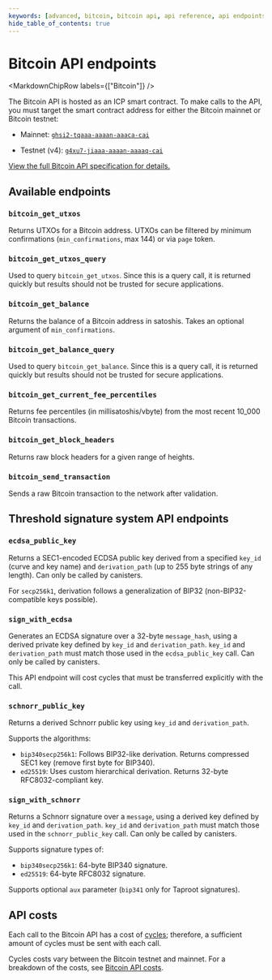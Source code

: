 ```yaml
---
keywords: [advanced, bitcoin, bitcoin api, api reference, api endpoints, bitcoin reference, bitcoin endpoints, btc api]
hide_table_of_contents: true
---
```



# Bitcoin API endpoints

<MarkdownChipRow labels={["Bitcoin"]} />

The Bitcoin API is hosted as an ICP smart contract. To make calls to the API, you must target the smart contract address for either the Bitcoin mainnet or Bitcoin testnet:

- Mainnet: [`ghsi2-tqaaa-aaaan-aaaca-cai`](https://dashboard.internetcomputer.org/canister/ghsi2-tqaaa-aaaan-aaaca-cai)

- Testnet (v4): [`g4xu7-jiaaa-aaaan-aaaaq-cai`](https://dashboard.internetcomputer.org/canister/g4xu7-jiaaa-aaaan-aaaaq-cai)

[View the full Bitcoin API specification for details.](https://github.com/dfinity/bitcoin-canister/blob/master/INTERFACE_SPECIFICATION.md)

## Available endpoints

### `bitcoin_get_utxos`

Returns UTXOs for a Bitcoin address. UTXOs can be filtered by minimum confirmations (`min_confirmations`, max 144) or via `page` token.

### `bitcoin_get_utxos_query`

Used to query `bitcoin_get_utxos`. Since this is a query call, it is returned quickly but results should not be trusted for secure applications.

### `bitcoin_get_balance`

Returns the balance of a Bitcoin address in satoshis. Takes an optional argument of `min_confirmations`.

### `bitcoin_get_balance_query`

Used to query `bitcoin_get_balance`. Since this is a query call, it is returned quickly but results should not be trusted for secure applications.

### `bitcoin_get_current_fee_percentiles`

Returns fee percentiles (in millisatoshis/vbyte) from the most recent 10_000 Bitcoin transactions.

### `bitcoin_get_block_headers`

Returns raw block headers for a given range of heights.

### `bitcoin_send_transaction`

Sends a raw Bitcoin transaction to the network after validation.

## Threshold signature system API endpoints

### `ecdsa_public_key`

Returns a SEC1-encoded ECDSA public key derived from a specified `key_id` (curve and key name) and `derivation_path` (up to 255 byte strings of any length). Can only be called by canisters.

For `secp256k1`, derivation follows a generalization of BIP32 (non-BIP32-compatible keys possible).

### `sign_with_ecdsa`

Generates an ECDSA signature over a 32-byte `message_hash`, using a derived private key defined by `key_id` and `derivation_path`. `key_id` and `derivation_path` must match those used in the `ecdsa_public_key` call. Can only be called by canisters.

This API endpoint will cost cycles that must be transferred explicitly with the call.

### `schnorr_public_key`

Returns a derived Schnorr public key using `key_id` and `derivation_path`.

Supports the algorithms:
  - `bip340secp256k1`: Follows BIP32-like derivation. Returns compressed SEC1 key (remove first byte for BIP340).
  - `ed25519`: Uses custom hierarchical derivation. Returns 32-byte RFC8032-compliant key.

### `sign_with_schnorr`

Returns a Schnorr signature over a `message`, using a derived key defined by `key_id` and `derivation_path`. `key_id` and `derivation_path` must match those used in the `schnorr_public_key` call. Can only be called by canisters.

Supports signature types of:
  - `bip340secp256k1`: 64-byte BIP340 signature.
  - `ed25519`: 64-byte RFC8032 signature.

Supports optional `aux` parameter (`bip341` only for Taproot signatures).

## API costs

Each call to the Bitcoin API has a cost of [cycles](/docs/building-apps/getting-started/tokens-and-cycles); therefore, a sufficient amount of cycles must be sent with each call.

Cycles costs vary between the Bitcoin testnet and mainnet. For a breakdown of the costs, see [Bitcoin API costs](/docs/references/bitcoin-how-it-works).
